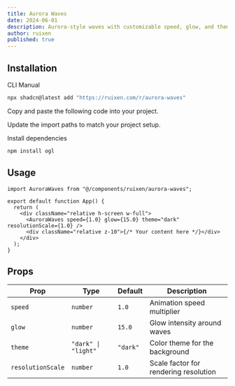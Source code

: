 ```yaml
---
title: Aurora Waves
date: 2024-06-01
description: Aurora-style waves with customizable speed, glow, and theme support
author: ruixen
published: true
---
```


<ComponentPreview name="aurora-waves-demo" category="backgrounds" />

## Installation

<Tabs defaultValue="cli">

<TabsList>
  <TabsTrigger value="cli">CLI</TabsTrigger>
  <TabsTrigger value="manual">Manual</TabsTrigger>
</TabsList>
<TabsContent value="cli">

```bash
npx shadcn@latest add "https://ruixen.com/r/aurora-waves"
```

</TabsContent>

<TabsContent value="manual">

<Steps>

<Step>Copy and paste the following code into your project.</Step>

<ComponentSource name="aurora-waves" />

<Step>Update the import paths to match your project setup.</Step>

<Step>Install dependencies</Step>

```bash
npm install ogl
```

</Steps>

</TabsContent>

</Tabs>

## Usage

```tsx
import AuroraWaves from "@/components/ruixen/aurora-waves";

export default function App() {
  return (
    <div className="relative h-screen w-full">
      <AuroraWaves speed={1.0} glow={15.0} theme="dark" resolutionScale={1.0} />
      <div className="relative z-10">{/* Your content here */}</div>
    </div>
  );
}
```

## Props

| Prop              | Type                | Default  | Description                           |
| ----------------- | ------------------- | -------- | ------------------------------------- |
| `speed`           | `number`            | `1.0`    | Animation speed multiplier            |
| `glow`            | `number`            | `15.0`   | Glow intensity around waves           |
| `theme`           | `"dark" \| "light"` | `"dark"` | Color theme for the background        |
| `resolutionScale` | `number`            | `1.0`    | Scale factor for rendering resolution |
